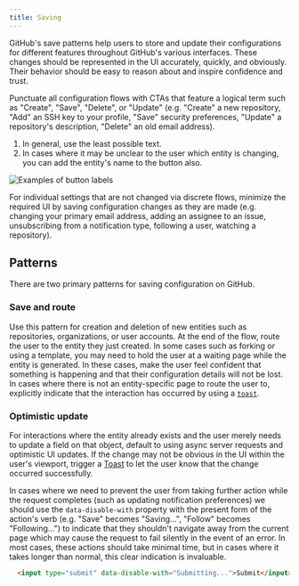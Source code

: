 ```yaml
---
title: Saving
---
```


GitHub's save patterns help users to store and update their configurations for different features throughout GitHub's various interfaces. These changes should be represented in the UI accurately, quickly, and obviously. Their behavior should be easy to reason about and inspire confidence and trust.

Punctuate all configuration flows with CTAs that feature a logical term such as "Create", "Save", "Delete", or "Update" (e.g. "Create" a new repository, "Add" an SSH key to your profile, "Save" security preferences, "Update" a repository's description, "Delete" an old email address). 

1. In general, use the least possible text. 
2. In cases where it may be unclear to the user which entity is changing, you can add the entity's name to the button also.

<img src={Saving1} alt='Examples of button labels' />

For individual settings that are not changed via discrete flows, minimize the required UI by saving configuration changes as they are made (e.g. changing your primary email address, adding an assignee to an issue, unsubscribing from a notification type, following a user, watching a repository).

## Patterns

There are two primary patterns for saving configuration on GitHub.

### Save and route
Use this pattern for creation and deletion of new entities such as repositories, organizations, or user accounts. At the end of the flow, route the user to the entity they just created. In some cases such as forking or using a template, you may need to hold the user at a waiting page while the entity is generated. In these cases, make the user feel confident that something is happening and that their configuration details will not be lost. In cases where there is not an entity-specific page to route the user to, explicitly indicate that the interaction has occurred by using a [`toast`](https://primer.style/css/components/toasts).

### Optimistic update
For interactions where the entity already exists and the user merely needs to update a field on that object, default to using async server requests and optimistic UI updates. If the change may not be obvious in the UI within the user's viewport, trigger a [Toast](https://primer.style/css/components/toasts) to let the user know that the change occurred successfully. 

In cases where we need to prevent the user from taking further action while the request completes (such as updating notification preferences) we should use the `data-disable-with` property with the present form of the action's verb (e.g. "Save" becomes "Saving...", "Follow" becomes "Following...") to indicate that they shouldn't navigate away from the current page which may cause the request to fail silently in the event of an error. In most cases, these actions should take minimal time, but in cases where it takes longer than normal, this clear indication is invaluable.

```html
  <input type="submit" data-disable-with="Submitting...">Submit</input>
```